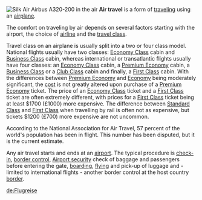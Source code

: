 [[Image:Silkair A320-200 Economy Class cabin.JPG|thumb|left|Silk Air Airbus A320-200 in the air]]
'''Air travel''' is a form of [[traveling]] using an [[airplane]].

The comfort on traveling by air depends on several factors starting with the airport, the choice of [[airline]] and the [[travel class]].

Travel class on an airplane is usually split into a two or four class model. National flights usually have two classes: [[Economy Class]] cabin and [[Business Class]] cabin, whereas international or transatlantic flights usually have four classes: an [[Economy Class]] cabin, a [[Premium Economy]] cabin, a [[Business Class]] or a [[Club Class]] cabin and finally, a [[First Class]] cabin. With the differences between [[Premium Economy]] and [[Economy]] being moderately significant, the [[cost]] is not greatly altered upon purchase of a [[Premium Economy]] ticket. The price of an [[Economy Class]] ticket and a [[First Class]] ticket are often extremely different, with prices for a [[First Class]] ticket being at least $1700 (£1000) more expensive. The difference between [[Standard Class]] and [[First Class]] when travelling by rail is often not as expensive, but tickets $1200 (£700) more expensive are not uncommon.

According to the National Association for Air Travel, 57 percent of the world's population has been in flight.  This number has been disputed, but it is the current estimate.

Any air travel starts and ends at an [[airport]]. The typical procedure is [[Airport Check-in|check-in]], [[border control]], [[Airport security]] check of baggage and passengers before entering the gate, [[boarding]], [[Flight|flying]] and pick-up of luggage and - limited to international flights - another border control at the host country [[border]].

{{aero-stub}}

{{commons|Air Travel|{{PAGENAME}}}}
{{commons|Category:Air travel|Category {{PAGENAME}}}}

[[de:Flugreise]]